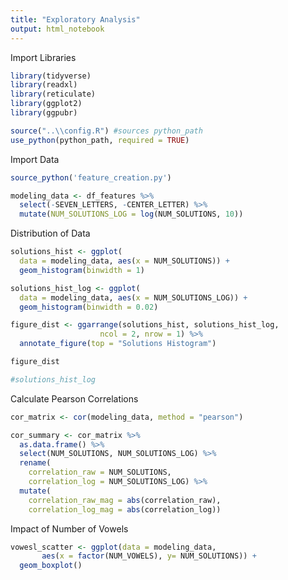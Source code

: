 ```yaml
---
title: "Exploratory Analysis"
output: html_notebook
---
```


Import Libraries


```r
library(tidyverse)
library(readxl)
library(reticulate)
library(ggplot2)
library(ggpubr)

source("..\\config.R") #sources python_path
use_python(python_path, required = TRUE)

```

Import Data
```r
source_python('feature_creation.py')

modeling_data <- df_features %>%
  select(-SEVEN_LETTERS, -CENTER_LETTER) %>%
  mutate(NUM_SOLUTIONS_LOG = log(NUM_SOLUTIONS, 10))

```

Distribution of Data
```r
solutions_hist <- ggplot(
  data = modeling_data, aes(x = NUM_SOLUTIONS)) +
  geom_histogram(binwidth = 1)

solutions_hist_log <- ggplot(
  data = modeling_data, aes(x = NUM_SOLUTIONS_LOG)) +
  geom_histogram(binwidth = 0.02)

figure_dist <- ggarrange(solutions_hist, solutions_hist_log,
                    ncol = 2, nrow = 1) %>%
  annotate_figure(top = "Solutions Histogram")

figure_dist

#solutions_hist_log
```

Calculate Pearson Correlations
```r
cor_matrix <- cor(modeling_data, method = "pearson")

cor_summary <- cor_matrix %>%
  as.data.frame() %>%
  select(NUM_SOLUTIONS, NUM_SOLUTIONS_LOG) %>%
  rename(
    correlation_raw = NUM_SOLUTIONS,
    correlation_log = NUM_SOLUTIONS_LOG) %>%
  mutate(
    correlation_raw_mag = abs(correlation_raw),
    correlation_log_mag = abs(correlation_log))
```

Impact of Number of Vowels
```r
vowesl_scatter <- ggplot(data = modeling_data,
       aes(x = factor(NUM_VOWELS), y= NUM_SOLUTIONS)) +
  geom_boxplot()

```

